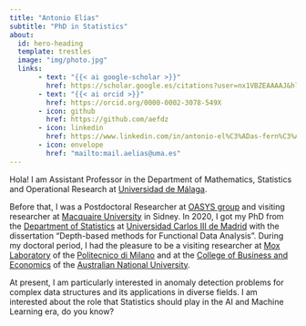 ```yaml
---
title: "Antonio Elías"
subtitle: "PhD in Statistics"
about:
  id: hero-heading
  template: trestles
  image: "img/photo.jpg"
  links:
       - text: "{{< ai google-scholar >}}" 
         href: https://scholar.google.es/citations?user=nx1VBZEAAAAJ&hl=es
       - text: "{{< ai orcid >}}" 
         href: https://orcid.org/0000-0002-3078-549X
       - icon: github
         href: https://github.com/aefdz
       - icon: linkedin
         href: https://www.linkedin.com/in/antonio-el%C3%ADas-fern%C3%A1ndez-656ab495/
       - icon: envelope
         href: "mailto:mail.aelias@uma.es"
---
```


::: {#hero-heading}

Hola! I am Assistant Professor in the Department of Mathematics, Statistics and Operational Research at [Universidad de Málaga](https://www.uma.es/).

Before that, I was a Postdoctoral Researcher at [OASYS group](https://sites.google.com/view/groupoasys/home) and visiting researcher at [Macquaire University](https://www.mq.edu.au/) in Sidney. In 2020, I got my PhD from the [Department of Statistics](https://www.uc3m.es/ss/Satellite/UC3MInstitucional/es/PortadaMiniSiteA/1371229065435/Departamento_de_Estadistica) at [Universidad Carlos III de Madrid](https://uc3m.es/) with the dissertation "Depth-based methods for Functional Data Analysis". During my doctoral period, I had the pleasure to be a visiting researcher at [Mox Laboratory](https://mox.polimi.it/) of the [Politecnico di Milano](https://www.polimi.it/en/) and at the [College of Business and Economics](https://www.cbe.anu.edu.au/) of the [Australian National University](https://www.anu.edu.au/).

At present, I am particularly interested in anomaly detection problems for complex data structures and its applications in diverse fields. I am interested about the role that Statistics should play in the AI and Machine Learning era, do you know?
:::

